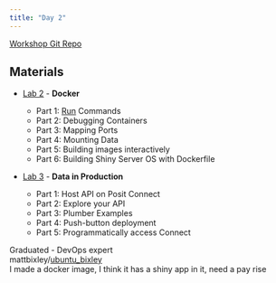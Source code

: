 ---
title: "Day 2"
---

[Workshop Git Repo](https://posit-conf-2023.github.io/devops/)

## **Materials**

-   [Lab 2](https://posit-conf-2023.github.io/devops/coursework_labs/02_lab_docker/Exercises.html) - **Docker**

    -   Part 1: [Run](https://docs.docker.com/engine/reference/run/) Commands
    -   Part 2: Debugging Containers
    -   Part 3: Mapping Ports
    -   Part 4: Mounting Data
    -   Part 5: Building images interactively
    -   Part 6: Building Shiny Server OS with Dockerfile

-   [Lab 3](https://posit-conf-2023.github.io/devops/coursework_labs/03_lab_data_in_prod/lab_solution.html) - **Data in Production**

    -   Part 1: Host API on Posit Connect
    -   Part 2: Explore your API
    -   Part 3: Plumber Examples
    -   Part 4: Push-button deployment
    -   Part 5: Programmatically access Connect

Graduated - DevOps expert\
mattbixley/[ubuntu_bixley]{.underline}\
I made a docker image, I think it has a shiny app in it, need a pay rise\
